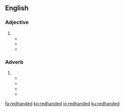 ==English==

===Adjective===
{{en-adj}}

# {{alternative spelling of|red-handed|lang=en}}
#* {{quote-book|title=A Maid of the Kentucky Hills|author=Edwin Carlile Litsey |year=1913  |ISBN=1465508600 |passage=Never seen 'im but onct—mought be a '''redhanded''' 'sass'n—ur a thief—ur—ur—ur anythin'! }}
#* {{quote-book|title=Reports of cases argued and determined in the Supreme Court of the territory of Arizona, Volume 47|year=1936 |page=239  |passage= ...the prosecuting attorney referred to the defendant as a “murderer” in one instance, and in another as a “'''redhanded''' murderer.” }}
#* {{quote-book|title=The Beautiful Woman Without Mercy  &, The King of Scarecrows|author=Steven Culbert |year=1993 |page=54 |ISBN=1880909030 |passage=No, Yellow Hat had stupidly, I'm sure, jailed me in Fate's main vault!; he'd put a '''redhanded''' thief rover adrift but jailed in a warehouse of his main desire. }}

===Adverb===
{{en-adv|-}}

# {{alternative spelling of|red-handed|lang=en}}
#* {{quote-book|title=The Cooper Craft|author= |year=1899  |page=39 |ISBN= |passage=Whosoever he be who is convicted redhanded, or bears false witness, shall never more be heard in proof, nor in bearing witness.}}
#* {{quote-book|title=West's California reporter - Volume 279 |year=1991  |page=867  |passage=Well, if I committed a crime, and I got caught '''redhanded''', I would just plead guilty, because it is a waste of taxpayer's money. }}
#* {{quote-book|title=Oxford Slavonic Papers|author=G. S. Smith, ‎C. M. Macrobert, ‎& G. C. Stone |year=1997 |page=21 |ISBN=0198159544 |passage=From the early fifteenth century, nobles enjoyed the privileges of immunity from arrest unless convicted of a crime (or caught '''redhanded'''). }}
#* {{quote-book|title=Yankees by the Numbers|author=Bill Gutman |year=2010  |ISBN=1602397635 |passage=Some have been caught '''redhanded''' with a tack in their glove or sandpaper in their pocket, and that's embarrassing.}}

[[fa:redhanded]]
[[ko:redhanded]]
[[io:redhanded]]
[[ku:redhanded]]